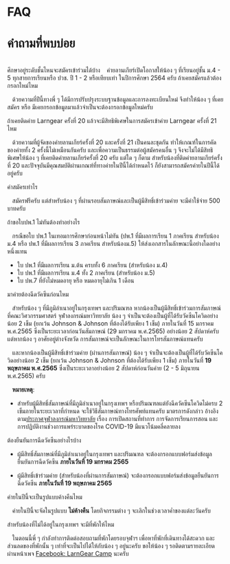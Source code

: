 # FAQ

# คำถามที่พบบ่อย

<br />

<Card>
  <CardHeader>ศึกษาอยู่ระดับชั้นไหนจะสมัครเข้าร่วมได้บ้าง</CardHeader>
&nbsp;&nbsp; ค่ายลานเกียร์เปิดโอกาสให้น้อง ๆ ที่เรียนอยู่ชั้น ม.4 - 5 ทุกสายการเรียนหรือ ปวช. ปี 1 - 2 หรือเทียบเท่า ในปีการศึกษา 2564 ครับ

</Card>
<Card>
  <CardHeader>ถ้าเคยสมัครแล้วต้องกรอกใหม่ไหม</CardHeader>

&nbsp;&nbsp; ด้วยความที่ปีนี้ทางพี่ ๆ ได้มีการปรับปรุงระบบฐานข้อมูลและการลงทะเบียนใหม่ จึงทำให้น้อง ๆ ที่เคยสมัคร หรือ มีเคยกรอกข้อมูลมาแล้วจำเป็นจะต้องกรอกข้อมูลใหม่ครับ

</Card>
<Card>
  <CardHeader>ถ้าเคยติดค่าย Larngear ครั้งที่ 20 แล้วจะมีสิทธิพิเศษในการสมัครเข้าค่าย Larngear ครั้งที่ 21 ไหม</CardHeader>

&nbsp;&nbsp; ด้วยความที่ผู้จัดของค่ายลานเกียร์ครั้งที่ 20 และครั้งที่ 21 เป็นคนละชุดกัน ทำให้เกณฑ์ในการคัดของค่ายทั้ง 2 ครั้งนี้ไม่เหมือนกันครับ และเพื่อความเป็นธรรมต่อผู้สมัครคนอื่น ๆ จึงจะไม่ได้มีสิทธิพิเศษให้น้อง ๆ ที่เคยติดค่ายลานเกียร์ครั้งที่ 20 ครับ แต่ใด ๆ ก็ตาม สำหรับน้องที่ติดค่ายลานเกียร์ครั้งที่ 20 และปัจจุบันมีคุณสมบัติผ่านเกณฑ์ที่ทางค่ายในปีนี้ได้กำหนดไว้ ก็ยังสามารถสมัครค่ายในปีนี้ได้อยู่ครับ

</Card>
<Card>
  <CardHeader>ค่าสมัครเท่าไร</CardHeader>

&nbsp;&nbsp; สมัครฟรีครับ แต่สำหรับน้อง ๆ ที่ผ่านรอบสัมภาษณ์และเป็นผู้มีสิทธิ์เข้าร่วมค่าย จะมีค่าใช้จ่าย 500 บาทครับ

</Card>

<Card>
  <CardHeader>ถ้าขอใบปพ.1 ไม่ทันต้องทำอย่างไร</CardHeader>

&nbsp;&nbsp; กรณีขอใบ ปพ.1 ในเทอมการศึกษาก่อนหน้าไม่ทัน (ปพ.1 ที่มีผลการเรียน 1 ภาคเรียน สำหรับน้องม.4 หรือ ปพ.1
ที่มีผลการเรียน 3 ภาคเรียน สำหรับน้องม.5) ให้ส่งเอกสารในลักษณะนี้อย่างใดอย่างหนึ่งแทน

- ใบ ปพ.1 ที่มีผลการเรียน ม.ต้น ครบทั้ง 6 ภาคเรียน (สำหรับน้อง ม.4)
- ใบ ปพ.1 ที่มีผลการเรียน ม.4 ทั้ง 2 ภาคเรียน (สำหรับน้อง ม.5)
- ใบ ปพ.7 ที่ยังไม่หมดอายุ หรือ หมดอายุไม่เกิน 1 เดือน

</Card>
<Card>
  <CardHeader>มาค่ายต้องฉีดวัคซีนก่อนไหม</CardHeader>

&nbsp;&nbsp; สำหรับน้อง ๆ ที่มีภูมิลำเนาอยู่ในกรุงเทพฯ และปริมณฑล หากน้องเป็นผู้มีสิทธิ์เข้าร่วมการสัมภาษณ์ที่คณะวิศวกรรมศาสตร์
จุฬาลงกรณ์มหาวิทยาลัย น้อง ๆ จำเป็นจะต้องเป็นผู้ที่ได้รับวัคซีนโควิดอย่างน้อย 2 เข็ม (ยกเว้น Johnson & Johnson ที่ต้องได้รับเพียง 1 เข็ม)
ภายในวันที่ 15 มกราคม พ.ศ.2565 ซึ่งเป็นระยะเวลาก่อนวันสัมภาษณ์ (29 มกราคม พ.ศ.2565) อย่างน้อย 2 สัปดาห์ครับ
แต่หากน้อง ๆ อาศัยอยู่ต่างจังหวัด การสัมภาษณ์จะเป็นลักษณะในการโทรสัมภาษณ์แทนครับ

&nbsp;&nbsp; และหากน้องเป็นผู้มีสิทธิ์เข้าร่วมค่าย (ผ่านการสัมภาษณ์) น้อง ๆ จำเป็นจะต้องเป็นผู้ที่ได้รับวัคซีนโควิดอย่างน้อย 2 เข็ม
(ยกเว้น Johnson & Johnson ที่ต้องได้รับเพียง 1 เข็ม) ภายในวันที่ **19 พฤษภาคม พ.ศ.2565** ซึ่งเป็นระยะเวลาอย่างน้อย 2 สัปดาห์ก่อนวันค่าย
(2 - 5 มิถุนายน พ.ศ.2565) ครับ

&nbsp;&nbsp; **หมายเหตุ**:

- สำหรับผู้มีสิทธิ์สัมภาษณ์ที่มีภูมิลำเนาอยู่ในกรุงเทพฯ หรือปริมณฑลแต่ยังฉีควัคซีนโควิดไม่ครบ 2 เข็มภายในระยะเวลาที่กำหนด จะใช้วิธีสัมภาษณ์ทางโทรศัพท์แทนครับ
  มาตรการดังกล่าว อ้างอิงตาม[ประกาศจุฬาลงกรณ์มหาวิทยาลัย](https://www.chula.ac.th/news/51571/) เรื่อง การเปิดสถานที่ทำการ การจัดการเรียนการสอน
  และการปฏิบัติงานช่วงการแพร่ระบาดของโรค COVID-19 มีแนวโน้มคลี่คลายลง

</Card>
<Card>
  <CardHeader>ต้องยืนยันการฉีดวัคซีนอย่างไรบ้าง</CardHeader>

- ผู้มีสิทธิ์สัมภาษณ์ที่มีภูมิลำเนาอยู่ในกรุงเทพฯ และปริมณฑล จะต้องกรอกแบบฟอร์มส่งข้อมูลยืนยันการฉีดวัคซีน **ภายในวันที่ 19 มกราคม 2565**

- ผู้มีสิทธิ์เข้าร่วมค่าย (สำหรับน้องที่ผ่านการสัมภาษณ์) จะต้องกรอกแบบฟอร์มส่งข้อมูลยืนยันการฉีดวัคซีน **ภายในวันที่ 19 พฤษภาคม 2565**

</Card>
<Card>
  <CardHeader>ค่ายในปีนี้จะเป็นรูปแบบค้างคืนไหม</CardHeader>

&nbsp;&nbsp; ค่ายในปีนี้จะจัดในรูปแบบ **ไม่ค้างคืน** โดยกิจกรรมต่าง ๆ จะเลิกในช่วงเวลาค่ำของแต่ละวันครับ

</Card>
<Card>
    <CardHeader>สำหรับน้องที่ไม่ได้อยู่ในกรุงเทพฯ จะมีที่พักให้ไหม</CardHeader>

&nbsp;&nbsp; ในตอนนี้พี่ ๆ กำลังทำการติดต่อสอบถามที่พักโดยรอบจุฬาฯ เพื่อหาที่พักที่เดินทางได้สะดวก และส่วนลดของที่พักนั้น ๆ
เท่าที่จะเป็นไปได้ให้กับน้อง ๆ อยู่นะครับ ขอให้น้อง ๆ รอติดตามรายละเอียดผ่านหน้าเพจ [Facebook: LarnGear Camp](https://www.facebook.com/LARNGEARCAMP) นะครับ

</Card>

